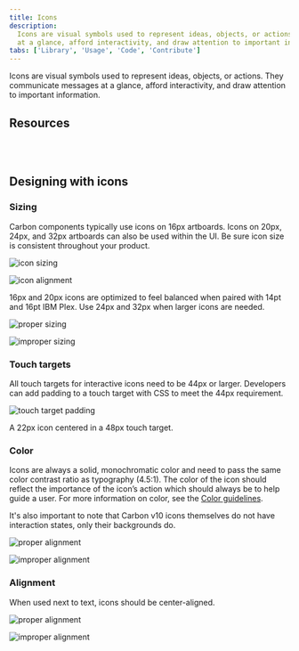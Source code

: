 ```yaml
---
title: Icons
description:
  Icons are visual symbols used to represent ideas, objects, or actions. They communicate messages
  at a glance, afford interactivity, and draw attention to important information.
tabs: ['Library', 'Usage', 'Code', 'Contribute']
---
```


<PageDescription>

Icons are visual symbols used to represent ideas, objects, or actions. They communicate messages at
a glance, afford interactivity, and draw attention to important information.

</PageDescription>

## Resources

<Row className="resource-card-group">
<Column colLg={4} colMd={4} noGutterSm>
  <ResourceCard
    subTitle="Elements package: Icons"
    href="https://github.com/carbon-design-system/carbon/tree/v10/packages/icons"
    >

<MdxIcon name="github" />

  </ResourceCard>
</Column>
<Column colLg={4} colMd={4}  noGutterSm>
  <ResourceCard
    subTitle="Elements package: Icons-React"
    href="https://github.com/carbon-design-system/carbon/tree/v10/packages/icons-react"
    >

<MdxIcon name="github" />

 </ResourceCard>
</Column>
<Column colLg={4} colMd={4}  noGutterSm>
  <ResourceCard
    subTitle="IBM Icons (16px, 20px) library"
    href="sketch://add-library/cloud/028e0598-591e-428c-a490-f6ec64b15ea7"
    >
      <MdxIcon name="sketch" />
 </ResourceCard>
</Column>
<Column colLg={4} colMd={4}  noGutterSm>
  <ResourceCard
    subTitle="IBM Icons (24px, 32px) library"
    href="sketch://add-library/cloud/d530998a-c94c-4f1c-bc0e-c05417e067e3"
    >
      <MdxIcon name="sketch" />
 </ResourceCard>
</Column>
</Row>

<br />
<br />

## Designing with icons

### Sizing

Carbon components typically use icons on 16px artboards. Icons on 20px, 24px, and 32px artboards can
also be used within the UI. Be sure icon size is consistent throughout your product.

![icon sizing](/guidelines/icons/iconography_usage_sizing-alt.svg)

![icon alignment](/guidelines/icons/iconography-usage-sizing-2.svg)

<Caption>
  16px and 20px icons are optimized to feel balanced when paired with 14pt and 16pt IBM Plex. Use
  24px and 32px when larger icons are needed.
</Caption>

<DoDontRow>
  <DoDont
    caption="Do use the correct icon size with IBM Plex.">

![proper sizing](/guidelines/icons/iconography-usage-sizing-3.svg)

  </DoDont>
  <DoDont type="dont" caption="Don’t alter the icon-text size ratio.">

![improper sizing](/guidelines/icons/iconography-usage-sizing-4.svg)

  </DoDont>
</DoDontRow>

### Touch targets

All touch targets for interactive icons need to be 44px or larger. Developers can add padding to a
touch target with CSS to meet the 44px requirement.

![touch target padding](/guidelines/icons/iconography-usage-padding-6.svg)

<Caption>A 22px icon centered in a 48px touch target.</Caption>

### Color

Icons are always a solid, monochromatic color and need to pass the same color contrast ratio as
typography (4.5:1). The color of the icon should reflect the importance of the icon’s action which
should always be to help guide a user. For more information on color, see the
[Color guidelines](/assets/guidelines/color/overview).

It's also important to note that Carbon v10 icons themselves do not have interaction states, only
their backgrounds do.

<DoDontRow>
  <DoDont
    caption="Do match your icon color with your text color when pairing them.">

![proper alignment](/guidelines/icons/iconography-color-01.png)

  </DoDont>
  <DoDont type="dont" caption="Don’t use different colors for text and icons.">

![improper alignment](/guidelines/icons/iconography-color-02.png)

  </DoDont>
</DoDontRow>

### Alignment

When used next to text, icons should be center-aligned.

<DoDontRow>
  <DoDont
    caption="Do center-align icons when they’re next to text.">

![proper alignment](/guidelines/icons/iconography-usage-sizing-5.svg)

  </DoDont>
  <DoDont type="dont" caption="Don’t baseline-align icons to the text.">

![improper alignment](/guidelines/icons/iconography-usage-sizing-6.svg)

  </DoDont>
</DoDontRow>
